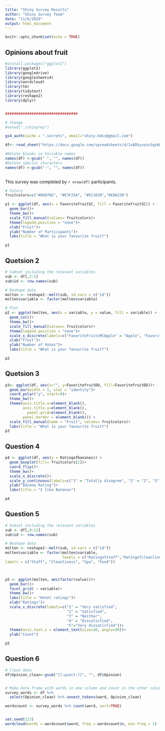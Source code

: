 ```yaml
---
title: "Shiny Survey Results"
author: "Shiny Survey Team"
date: "11/6/2020"
output: html_document
---
```


```r
knitr::opts_chunk$set(echo = TRUE)
```

## Opinions about fruit


```r
#install.packages("ggplot2")
library(ggplot2)
library(googledrive)
library(googlesheets4)
library(wordcloud)
library(tm)
library(tidytext)
library(reshape2)
library(dplyr)


#################################

# Change 
#setwd("./shinyrep") 

gs4_auth(cache = ".secrets", email="shiny.h4ss@gmail.com")

df<- read_sheet("https://docs.google.com/spreadsheets/d/1v0Dhyxozn3qz6WW54ZS03_qqO12g1Nzf5gXLBhgSmP0/edit#gid=619522926")

#Delete blanks in Variable names
names(df) <-gsub(" ", "", names(df))
#Delete special characters
names(df) <-gsub("-", "", names(df))
  
```


This survey was completed by `r nrow(df)` participants.


```r

# Colors
fruitcolors=c("#86D76E", "#E3F25A", "#913838","#E8A22B")

p1 <- ggplot(df, aes(x = FavoritefruitSC, fill = FavoritefruitSC)) +
  geom_bar()+
  theme_bw()+
  scale_fill_manual(values= fruitcolors)+
  theme(legend.position = "none")+ 
  xlab("Fruit")+
  ylab("Number of Participants")+
  labs(title = "What is your favourite fruit?")

p1

```


## Quetsion 2

```r

# Subset including the relevant variables
sub <- df[,2:5]
sub$id <- row.names(sub)

# Reshape data
molten <- reshape2::melt(sub, id.vars = c("id"))
molten$variable <- factor(molten$variable)

# Plot
p2 <- ggplot(molten, aes(x = variable, y = value, fill = variable)) +
  geom_col()+
  theme_bw()+
  scale_fill_manual(values= fruitcolors)+
  theme(legend.position = "none")+
  scale_x_discrete(labels=c("FavoritefruitsMCApple" = "Apple", "FavoritefruitsMCBanana" = "Banana", "FavoritefruitsMCCherry" = "Cherry", "FavoritefruitsMCOrange"= "Orange"))+
  xlab("Fruit")+
  ylab("Number of Votes")+
  labs(title = "What is your favourite fruit?")

p2

```

## Quetsion 3

```r

p3<- ggplot(df, aes(x="", y=FavoritefruitDD, fill=FavoritefruitDD))+
  geom_bar(width = 1, stat = "identity")+
  coord_polar("y", start=0)+
  theme_bw()+
  theme(axis.title.x=element_blank(),
        axis.title.y=element_blank(),
          panel.grid=element_blank(),
        panel.border = element_blank()) +
  scale_fill_manual(name = "Fruit", values= fruitcolors)+
  labs(title = "What is your favourite fruit?")
p3


```

## Question 4

```r


p4 <- ggplot(df, aes(y = Ratingofbananas)) +
  geom_boxplot(fill= fruitcolors[2])+ 
  coord_flip()+
  theme_bw()+
  scale_x_discrete()+
  scale_y_continuous(labels=c("1" = "Totally disagree", "2" = "2", "3" = "3", "4"= "4", "5"= "Totally Agree"))+
  ylab("Banana Rating")+
  labs(title = "I like Bananas")

p4

```


## Question 5

```r

# Subset including the relevant variables
sub <- df[,8:11]
sub$id <- row.names(sub)

# Reshape data
molten <- reshape2::melt(sub, id.vars = c("id"))
molten$variable <- factor(molten$variable, 
                          levels = c("Ratingofstaff","Ratingofcleanliness","Ratingofspa","Ratingoffood"),
labels = c("Staff", "Cleanliness", "Spa", "Food"))



p5 <- ggplot(molten, aes(factor(value)))+
  geom_bar()+
  facet_grid( ~ variable)+
  theme_bw()+
  labs(title = "Hotel ratings")+
  xlab("Ratings")+
  scale_x_discrete(labels=c("1" = "Very satisfied", 
                            "2" = "Satisfied",
                            "3" = "Neither",
                            "4" = "Dissatisfied", 
                            "5"="Very dissatisfied"))+
  theme(axis.text.x = element_text(size=10, angle=90))+
  ylab("Count")

p5


```


## Question 6
```r

# Clean data
df$Opinion_clean<-gsub("[[:punct:]]", "", df$Opinion)


# Make data frame with words in one column and count in the other colum
survey_words <- df %>% 
  select(Opinion_clean) %>% unnest_tokens(word, Opinion_clean)

wordscount <- survey_words %>% count(word, sort=TRUE)


set.seed(123)
wordcloud(words = wordscount$word, freq = wordscount$n, min.freq = 1)

```






